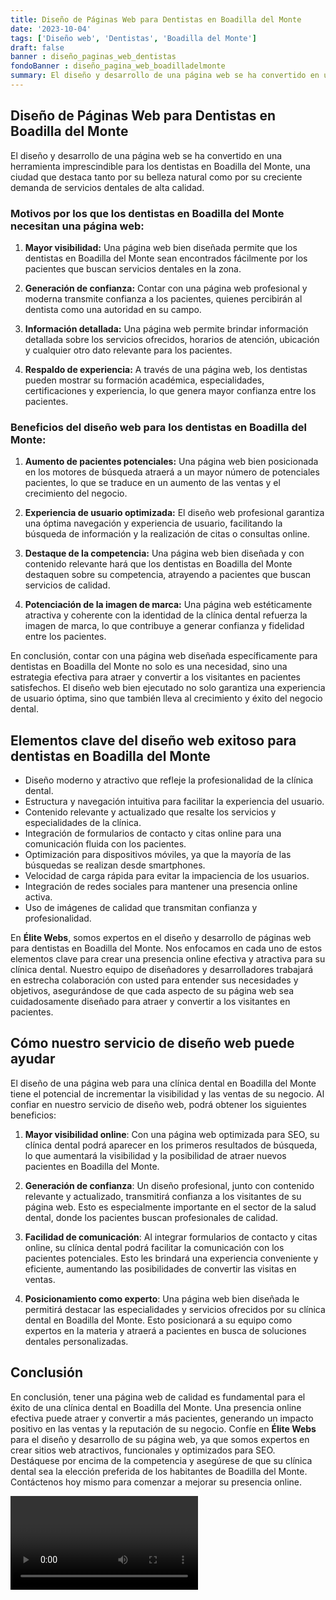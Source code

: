 ```yaml
---
title: Diseño de Páginas Web para Dentistas en Boadilla del Monte
date: '2023-10-04'
tags: ['Diseño web', 'Dentistas', 'Boadilla del Monte']
draft: false
banner : diseño_paginas_web_dentistas
fondoBanner : diseño_pagina_web_boadilladelmonte
summary: El diseño y desarrollo de una página web se ha convertido en una herramienta imprescindible para los dentistas en Boadilla del Monte, una ciudad que destaca tanto por su belleza natural como por su creciente demanda de servicios dentales de alta calidad.
---
```


## Diseño de Páginas Web para Dentistas en Boadilla del Monte

El diseño y desarrollo de una página web se ha convertido en una herramienta imprescindible para los dentistas en Boadilla del Monte, una ciudad que destaca tanto por su belleza natural como por su creciente demanda de servicios dentales de alta calidad.

### Motivos por los que los dentistas en Boadilla del Monte necesitan una página web:

1. **Mayor visibilidad:** Una página web bien diseñada permite que los dentistas en Boadilla del Monte sean encontrados fácilmente por los pacientes que buscan servicios dentales en la zona.

2. **Generación de confianza:** Contar con una página web profesional y moderna transmite confianza a los pacientes, quienes percibirán al dentista como una autoridad en su campo.

3. **Información detallada:** Una página web permite brindar información detallada sobre los servicios ofrecidos, horarios de atención, ubicación y cualquier otro dato relevante para los pacientes.

4. **Respaldo de experiencia:** A través de una página web, los dentistas pueden mostrar su formación académica, especialidades, certificaciones y experiencia, lo que genera mayor confianza entre los pacientes.

### Beneficios del diseño web para los dentistas en Boadilla del Monte:

1. **Aumento de pacientes potenciales:** Una página web bien posicionada en los motores de búsqueda atraerá a un mayor número de potenciales pacientes, lo que se traduce en un aumento de las ventas y el crecimiento del negocio.

2. **Experiencia de usuario optimizada:** El diseño web profesional garantiza una óptima navegación y experiencia de usuario, facilitando la búsqueda de información y la realización de citas o consultas online.

3. **Destaque de la competencia:** Una página web bien diseñada y con contenido relevante hará que los dentistas en Boadilla del Monte destaquen sobre su competencia, atrayendo a pacientes que buscan servicios de calidad.

4. **Potenciación de la imagen de marca:** Una página web estéticamente atractiva y coherente con la identidad de la clínica dental refuerza la imagen de marca, lo que contribuye a generar confianza y fidelidad entre los pacientes.

En conclusión, contar con una página web diseñada específicamente para dentistas en Boadilla del Monte no solo es una necesidad, sino una estrategia efectiva para atraer y convertir a los visitantes en pacientes satisfechos. El diseño web bien ejecutado no solo garantiza una experiencia de usuario óptima, sino que también lleva al crecimiento y éxito del negocio dental.

<GifSeo />

<Cta />

## Elementos clave del diseño web exitoso para dentistas en Boadilla del Monte

- Diseño moderno y atractivo que refleje la profesionalidad de la clínica dental.
- Estructura y navegación intuitiva para facilitar la experiencia del usuario.
- Contenido relevante y actualizado que resalte los servicios y especialidades de la clínica.
- Integración de formularios de contacto y citas online para una comunicación fluida con los pacientes.
- Optimización para dispositivos móviles, ya que la mayoría de las búsquedas se realizan desde smartphones.
- Velocidad de carga rápida para evitar la impaciencia de los usuarios.
- Integración de redes sociales para mantener una presencia online activa.
- Uso de imágenes de calidad que transmitan confianza y profesionalidad.

En **Élite Webs**, somos expertos en el diseño y desarrollo de páginas web para dentistas en Boadilla del Monte. Nos enfocamos en cada uno de estos elementos clave para crear una presencia online efectiva y atractiva para su clínica dental. Nuestro equipo de diseñadores y desarrolladores trabajará en estrecha colaboración con usted para entender sus necesidades y objetivos, asegurándose de que cada aspecto de su página web sea cuidadosamente diseñado para atraer y convertir a los visitantes en pacientes.

## Cómo nuestro servicio de diseño web puede ayudar

El diseño de una página web para una clínica dental en Boadilla del Monte tiene el potencial de incrementar la visibilidad y las ventas de su negocio. Al confiar en nuestro servicio de diseño web, podrá obtener los siguientes beneficios:

1. **Mayor visibilidad online**: Con una página web optimizada para SEO, su clínica dental podrá aparecer en los primeros resultados de búsqueda, lo que aumentará la visibilidad y la posibilidad de atraer nuevos pacientes en Boadilla del Monte.

2. **Generación de confianza**: Un diseño profesional, junto con contenido relevante y actualizado, transmitirá confianza a los visitantes de su página web. Esto es especialmente importante en el sector de la salud dental, donde los pacientes buscan profesionales de calidad.

3. **Facilidad de comunicación**: Al integrar formularios de contacto y citas online, su clínica dental podrá facilitar la comunicación con los pacientes potenciales. Esto les brindará una experiencia conveniente y eficiente, aumentando las posibilidades de convertir las visitas en ventas.

4. **Posicionamiento como experto**: Una página web bien diseñada le permitirá destacar las especialidades y servicios ofrecidos por su clínica dental en Boadilla del Monte. Esto posicionará a su equipo como expertos en la materia y atraerá a pacientes en busca de soluciones dentales personalizadas.

## Conclusión

En conclusión, tener una página web de calidad es fundamental para el éxito de una clínica dental en Boadilla del Monte. Una presencia online efectiva puede atraer y convertir a más pacientes, generando un impacto positivo en las ventas y la reputación de su negocio. Confíe en **Élite Webs** para el diseño y desarrollo de su página web, ya que somos expertos en crear sitios web atractivos, funcionales y optimizados para SEO. Destáquese por encima de la competencia y asegúrese de que su clínica dental sea la elección preferida de los habitantes de Boadilla del Monte. Contáctenos hoy mismo para comenzar a mejorar su presencia online.

<Video />

<CtaBot job='Dentistas' city='Boadilla del Monte'/>

<Gmaps query='Boadilla del Monte+españa+maps' />